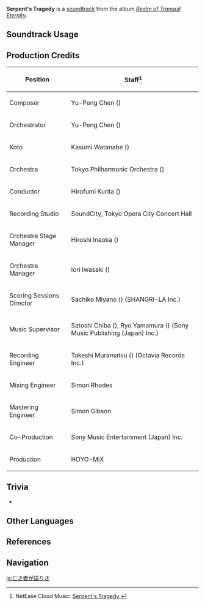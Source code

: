 {{Soundtrack Infobox
|image          = Realm of Tranquil Eternity.png
|album          = Realm of Tranquil Eternity
|disc           = 2
|number         = 57
|featured       =
|featured2      =
|featured3      =
|featured_disc  =
|featured_disc2 =
|featured_disc3 =
|youtube_id     = 9IU4Wc3Ksgk
|spotify_id     = 15CdLrY0MfmFXRsIs2xkPK
|previous       = Forgotten Epic
|next           = Embrace of Sea Waves
}}
'''Serpent's Tragedy''' is a [[soundtrack]] from the album ''[[Realm of Tranquil Eternity]]''.

==Soundtrack Usage==
{{Soundtrack Usage
|quest    = 
|location = Musoujin Gorge;;Higi Village
|domain   = 
}}

==Production Credits==
{| class="wikitable"
! Position
! Staff<ref>NetEase Cloud Music: [https://music.163.com/#/song?id=1879108726 Serpent's Tragedy {{zh|亡者的诉说}}]</ref>
|-
! Composer
| Yu-Peng Chen ({{zh|陈致逸}})
|-
! Orchestrator
| Yu-Peng Chen ({{zh|陈致逸}})
|-
! Koto
| Kasumi Watanabe ({{ja|渡邊 香澄}})
|-
! Orchestra
| Tokyo Philharmonic Orchestra ({{ja|東京フィルハーモニー交響楽団}})
|-
! Conductor
| Hirofumi Kurita ({{ja|栗田 博文}})
|-
! Recording Studio
| SoundCity, Tokyo Opera City Concert Hall
|-
! Orchestra Stage Manager
| Hiroshi Inaoka ({{ja|稲岡 宏司}})
|-
! Orchestra Manager
| Iori Iwasaki ({{ja|岩崎 井織}})
|-
! Scoring Sessions Director
| Sachiko Miyano ({{ja|宮野 幸子}}) (SHANGRI-LA Inc.)
|-
! Music Supervisor
| Satoshi Chiba ({{ja|千葉 智史}}), Ryo Yamamura ({{ja|山村 涼}}) (Sony Music Publishing (Japan) Inc.)
|-
! Recording Engineer
| Takeshi Muramatsu ({{ja|村松 健}}) (Octavia Records Inc.)
|-
! Mixing Engineer
| Simon Rhodes
|-
! Mastering Engineer
| Simon Gibson
|-
! Co-Production
| Sony Music Entertainment (Japan) Inc.
|-
! Production
| HOYO-MiX
|}

==Trivia==
* {{Transclude|Forgotten Epic|MusoujinGorgeLeitmotif|section=1}}

==Other Languages==
{{Other Languages
|en      = Serpent's Tragedy
|zhs     = 亡者的诉说
|zhs_rm  = Wángzhě de Sùshuō
|zht     = 亡者的訴說
|zht_rm  = Wángzhě de Sùshuō
|zh_tl   = 
|ja      = 亡き者が語りき
|ja_rm   = Naki-mono ga Katariki
|ja_tl   = 
}}

==References==
{{Reflist}}

==Navigation==
{{Soundtrack Navbox|Realm of Tranquil Eternity}}

[[ja:亡き者が語りき]]